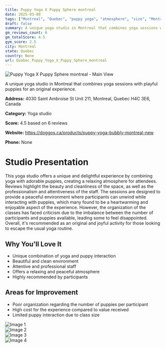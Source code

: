 ```yaml
---
title: Puppy Yoga X Puppy Sphere montreal
date: 2025-03-08
tags: ["Montreal", "Quebec", "puppy yoga", "atmosphere", "size", "Montreal"]  
draft: false
summary: A unique yoga studio in Montreal that combines yoga sessions with playful puppies for an original experience.
gm_reviews_count: 6
gm_totalScore: 4.5
gym_score: 2.5
city: Montreal
state: Quebec
country: None
url: Quebec_Puppy_Yoga_X_Puppy_Sphere_montreal
---
```


<div className="aspect-[16/9] relative my-8">
  <img 
    src="https://lh5.googleusercontent.com/p/AF1QipOfB5YvDPLY2TiZynbqaFWB03rl2q7q7jtLaONh=w1920-h1080-k-no"
    alt="Puppy Yoga X Puppy Sphere montreal - Main View"
    className="object-cover absolute inset-0 w-full h-full rounded-lg"
  />
</div>

A unique yoga studio in Montreal that combines yoga sessions with playful puppies for an original experience.

**Address:** 4030 Saint Ambroise St Unit 211, Montreal, Quebec H4C 3E6, Canada

**Category:** Yoga studio

**Score:** 4.5 based on 6 reviews

**Website:** https://doggos.ca/products/puppy-yoga-bubbly-montreal-new

**Phone:** None

# Studio Presentation

This yoga studio offers a unique and delightful experience by combining yoga with adorable puppies, creating a relaxing atmosphere for attendees. Reviews highlight the beauty and cleanliness of the space, as well as the professionalism and attentiveness of the staff. The sessions are designed to provide a peaceful environment where participants can unwind while interacting with puppies, which many found to be a heartwarming and enjoyable aspect of the experience. However, the organization of the classes has faced criticism due to the imbalance between the number of participants and puppies available, leading some to feel disappointed. Overall, it's recommended as an original and joyful activity for those looking to escape the usual yoga routine.



## Why You'll Love It

- Unique combination of yoga and puppy interaction
- Beautiful and clean environment
- Attentive and professional staff
- Offers a relaxing and peaceful atmosphere
- Highly recommended by participants

## Areas for Improvement

- Poor organization regarding the number of puppies per participant
- High cost for the experience compared to value received
- Limited puppy interaction due to class size

<div className="grid grid-cols-1 xl:grid-cols-2 gap-4 my-8">
<div className="aspect-[4/3] relative"><img src="https://lh5.googleusercontent.com/p/AF1QipOJEW-X32aha_ZXuKqeCN1QprHMb7x94x4eSEqT=w1920-h1080-k-no" alt="Image 1" className="object-cover absolute inset-0 w-full h-full rounded-lg" /></div>
<div className="aspect-[4/3] relative"><img src="https://lh5.googleusercontent.com/p/AF1QipNxnkTs7mwOYuq1p_2CkrJiNC9_B19slbgXAggw=w1920-h1080-k-no" alt="Image 2" className="object-cover absolute inset-0 w-full h-full rounded-lg" /></div>
<div className="aspect-[4/3] relative"><img src="https://lh3.googleusercontent.com/p/AF1QipNHP6kymedltVqh7T-SOR66nHbtK0dHauHXtMR4=w1920-h1080-k-no" alt="Image 3" className="object-cover absolute inset-0 w-full h-full rounded-lg" /></div>
<div className="aspect-[4/3] relative"><img src="https://streetviewpixels-pa.googleapis.com/v1/thumbnail?panoid=5lXVlw3sf4pb9Uf66yk1Xg&cb_client=maps_sv.tactile.gps&w=203&h=100&yaw=128.07457&pitch=0&thumbfov=100" alt="Image 4" className="object-cover absolute inset-0 w-full h-full rounded-lg" /></div>
</div>